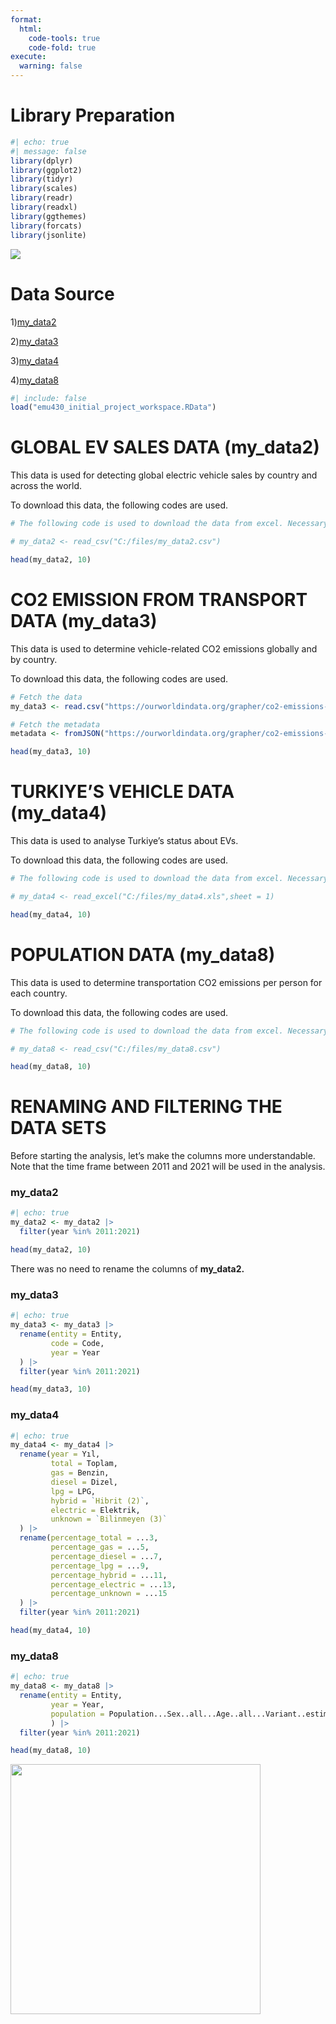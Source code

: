 ```yaml
---
format:
  html:
    code-tools: true
    code-fold: true
execute:
  warning: false
---
```


# Library Preparation

```r
#| echo: true
#| message: false
library(dplyr)
library(ggplot2)
library(tidyr)
library(scales)
library(readr)
library(readxl)
library(ggthemes)
library(forcats)
library(jsonlite)
```

![](docs/batman-thinking.gif){fig-align="center" width="%20"}

# Data Source

1)[my_data2](https://www.kaggle.com/datasets/fathyfathysahlool/electric-vehicles-cars-2011-2024)

2)[my_data3](https://ourworldindata.org/grapher/co2-emissions-transport?time=latest)

3)[my_data4](https://data.tuik.gov.tr/Bulten/Index?p=Motorlu-Kara-Tasitlari-Ekim-2024-53461)

4)[my_data8](https://ourworldindata.org/population-growth)

```r
#| include: false
load("emu430_initial_project_workspace.RData")
```

# GLOBAL EV SALES DATA (my_data2)

This data is used for detecting global electric vehicle sales by country and across the world.

To download this data, the following codes are used.

```r
# The following code is used to download the data from excel. Necessary adaptions must be made according to your local computer.

# my_data2 <- read_csv("C:/files/my_data2.csv")

head(my_data2, 10)
```

# CO2 EMISSION FROM TRANSPORT DATA (my_data3)

This data is used to determine vehicle-related CO2 emissions globally and by country.

To download this data, the following codes are used.

```r
# Fetch the data
my_data3 <- read.csv("https://ourworldindata.org/grapher/co2-emissions-transport.csv?v=1&csvType=full&useColumnShortNames=true")

# Fetch the metadata
metadata <- fromJSON("https://ourworldindata.org/grapher/co2-emissions-transport.metadata.json?v=1&csvType=full&useColumnShortNames=true")

head(my_data3, 10)
```

# TURKIYE'S VEHICLE DATA (my_data4)

This data is used to analyse Turkiye's status about EVs.

To download this data, the following codes are used.

```r
# The following code is used to download the data from excel. Necessary adaptions must be made according to your local computer. 

# my_data4 <- read_excel("C:/files/my_data4.xls",sheet = 1)

head(my_data4, 10)
```

# POPULATION DATA (my_data8)

This data is used to determine transportation CO2 emissions per person for each country.

To download this data, the following codes are used.

```r
# The following code is used to download the data from excel. Necessary adaptions must be made according to your local computer.

# my_data8 <- read_csv("C:/files/my_data8.csv")

head(my_data8, 10)
```

# RENAMING AND FILTERING THE DATA SETS

Before starting the analysis, let's make the columns more understandable. Note that the time frame between 2011 and 2021 will be used in the analysis.

### my_data2

```r
#| echo: true
my_data2 <- my_data2 |>
  filter(year %in% 2011:2021)

head(my_data2, 10)
```

There was no need to rename the columns of **my_data2.**

### my_data3

```r
#| echo: true
my_data3 <- my_data3 |>
  rename(entity = Entity,
         code = Code,
         year = Year
  ) |>
  filter(year %in% 2011:2021)

head(my_data3, 10)
```

### my_data4

```r
#| echo: true
my_data4 <- my_data4 |>
  rename(year = Yıl,
         total = Toplam,
         gas = Benzin,
         diesel = Dizel,
         lpg = LPG,
         hybrid = `Hibrit (2)`,
         electric = Elektrik,
         unknown = `Bilinmeyen (3)`
  ) |>
  rename(percentage_total = ...3,
         percentage_gas = ...5,
         percentage_diesel = ...7,
         percentage_lpg = ...9,
         percentage_hybrid = ...11,
         percentage_electric = ...13,
         percentage_unknown = ...15
  ) |>
  filter(year %in% 2011:2021)

head(my_data4, 10)
```

### my_data8

```r
#| echo: true
my_data8 <- my_data8 |>
  rename(entity = Entity,
         year = Year,
         population = Population...Sex..all...Age..all...Variant..estimates
         ) |>
  filter(year %in% 2011:2021)

head(my_data8, 10)
```

![](docs/date-everywhere-data.gif){fig-align="center" width="400"}
